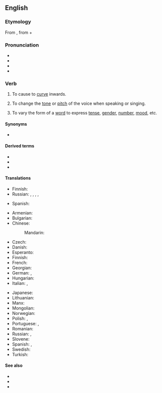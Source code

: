 ==English==
{{was wotd|2007|May|13}}

===Etymology===
From {{etyl|la|en}} {{m|la|īnflectō}}, from {{m|la|in-||in}} + {{m|la|flectō||I bend}}

===Pronunciation===
* {{IPA|/ɪnˈflɛkt/|lang=en}}
* {{audio|en-us-inflect.ogg|Audio (US)|lang=en}}
* {{audio|en-au-inflect.ogg|Audio (AU)|lang=en}}
* {{rhymes|ɛkt|lang=en}}

===Verb===
{{en-verb}}

# {{lb|en|transitive}} To cause to [[curve]] inwards.
# {{lb|en|transitive|music}} To change the [[tone]] or [[pitch]] of the voice when speaking or singing.
# {{lb|en|transitive|grammar}} To vary the form of a [[word]] to express [[tense]], [[gender]], [[number]], [[mood]], etc.

====Synonyms====
* {{sense|to bend or curve inwards}} {{l|en|inbend}}

====Derived terms====
* {{l|en|inflection}}
* {{l|en|inflective}}
* {{l|en|inflexion}}

====Translations====
{{trans-top|music}}
* Finnish: {{t|fi|[[muuttaa]] [[äänensävyä]]}}
* Russian: {{t+|ru|сгиба́ть|impf}}, {{t+|ru|согнуть|impf|alt=гнуть}}, {{t+|ru|согну́ть|pf}}, {{t+|ru|вгиба́ть|impf}}, {{t+|ru|вогну́ть|pf}}
{{trans-mid}}
* Spanish: {{t+|es|modular}}
{{trans-bottom}}

{{trans-top|grammar}}
* Armenian: {{t-needed|hy}}
* Bulgarian: {{t-needed|bg}}
* Chinese:
*: Mandarin: {{t-needed|cmn}}
* Czech: {{t+|cs|ohýbat|impf}}
* Danish: {{t+|da|bøje}}
* Esperanto: {{t-needed|eo}}
* Finnish: {{t+|fi|taivuttaa}}
* French: {{t+|fr|infléchir}}
* Georgian: {{t-needed|ka}}
* German: {{t+|de|flektieren}}, {{t+|de|beugen}}
* Hungarian: {{t+|hu|ragoz}}
* Italian: {{t|it|coniugare}}, {{t+|it|flettere}}
{{trans-mid}}
* Japanese: {{t+|ja|働く|tr=hataraku|sc=Jpan}}
* Lithuanian: {{t|lt|kaityti}}
* Manx: {{t|gv|yn-fill}}
* Mongolian: {{t-needed|mn}}
* Norwegian: {{t+|no|bøye}}
* Polish: {{t+|pl|odmieniać|impf}}, {{t+|pl|odmienić|pf}}
* Portuguese: {{t+|pt|variar}}, {{t+|pt|flexionar}}
* Romanian: {{t+|ro|flexiona}}
* Russian: {{t+|ru|склоня́ть|impf}} {{qualifier|decline}}, {{t+|ru|спряга́ть|impf}} {{qualifier|conjugate}}
* Slovene: {{t|sl|pregibati|impf}}
* Spanish: {{t+|es|conjugar}} {{qualifier|of a verb}}, {{t+|es|declinar}} {{qualifier|of a noun}}
* Swedish: {{t+|sv|böja}}
* Turkish: {{l|tr|ses}} {{t+|tr|değiştirmek}}
{{trans-bottom}}

====See also====
* {{l|en|conjugate}}
* {{l|en|decline}}
* {{l|en|deflect}}